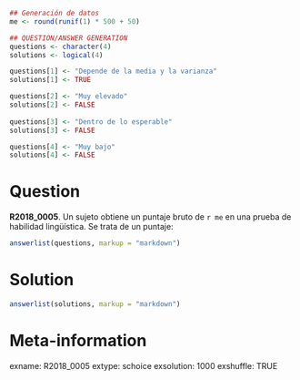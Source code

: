 ```r
## Generación de datos
me <- round(runif(1) * 500 + 50)

## QUESTION/ANSWER GENERATION
questions <- character(4)
solutions <- logical(4)

questions[1] <- "Depende de la media y la varianza"
solutions[1] <- TRUE

questions[2] <- "Muy elevado"
solutions[2] <- FALSE
    
questions[3] <- "Dentro de lo esperable"
solutions[3] <- FALSE

questions[4] <- "Muy bajo"
solutions[4] <- FALSE
```


Question
========
**R2018_0005**. Un sujeto obtiene un puntaje bruto de `r me` en una prueba de habilidad lingüística. Se trata de un puntaje:

```r
answerlist(questions, markup = "markdown")
```
  
Solution
========

```r
answerlist(solutions, markup = "markdown")
```

Meta-information
================
exname: R2018_0005
extype: schoice
exsolution: 1000
exshuffle: TRUE